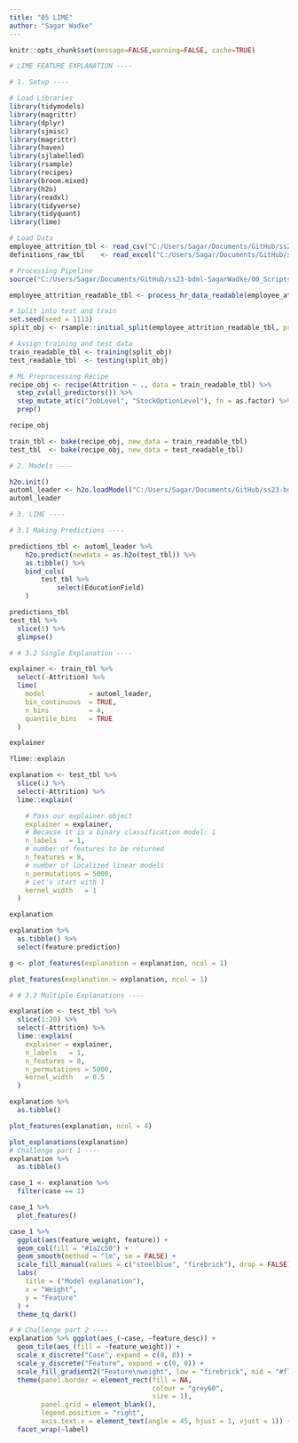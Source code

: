 ```yaml
---
title: "05 LIME"
author: "Sagar Wadke"
---
```


```r
knitr::opts_chunk$set(message=FALSE,warning=FALSE, cache=TRUE)
```

```r
# LIME FEATURE EXPLANATION ----

# 1. Setup ----

# Load Libraries 
library(tidymodels)
library(magrittr)
library(dplyr)
library(sjmisc)
library(magrittr)
library(haven)
library(sjlabelled)
library(rsample)
library(recipes)
library(broom.mixed)
library(h2o)
library(readxl)
library(tidyverse)
library(tidyquant)
library(lime)

```

```r

# Load Data
employee_attrition_tbl <- read_csv("C:/Users/Sagar/Documents/GitHub/ss23-bdml-SagarWadke/raw_data/datasets-1067-1925-WA_Fn-UseC_-HR-Employee-Attrition.csv")
definitions_raw_tbl    <- read_excel("C:/Users/Sagar/Documents/GitHub/ss23-bdml-SagarWadke/raw_data/data_definitions.xlsx", sheet = 1, col_names = FALSE)

# Processing Pipeline
source("C:/Users/Sagar/Documents/GitHub/ss23-bdml-SagarWadke/00_Scripts/data_processing_pipeline.R")

employee_attrition_readable_tbl <- process_hr_data_readable(employee_attrition_tbl, definitions_raw_tbl)

# Split into test and train
set.seed(seed = 1113)
split_obj <- rsample::initial_split(employee_attrition_readable_tbl, prop = 0.85)

# Assign training and test data
train_readable_tbl <- training(split_obj)
test_readable_tbl  <- testing(split_obj)

# ML Preprocessing Recipe 
recipe_obj <- recipe(Attrition ~ ., data = train_readable_tbl) %>%
  step_zv(all_predictors()) %>%
  step_mutate_at(c("JobLevel", "StockOptionLevel"), fn = as.factor) %>% 
  prep()

recipe_obj

train_tbl <- bake(recipe_obj, new_data = train_readable_tbl)
test_tbl  <- bake(recipe_obj, new_data = test_readable_tbl)

```

```r


# 2. Models ----

h2o.init()
automl_leader <- h2o.loadModel("C:/Users/Sagar/Documents/GitHub/ss23-bdml-SagarWadke/h20_models/StackedEnsemble_BestOfFamily_4_AutoML_1_20230614_122017")
automl_leader


```

```r

# 3. LIME ----

# 3.1 Making Predictions ----

predictions_tbl <- automl_leader %>%
    h2o.predict(newdata = as.h2o(test_tbl)) %>%
    as.tibble() %>%
    bind_cols(
        test_tbl %>%
            select(EducationField)
    )

predictions_tbl
test_tbl %>%
  slice(1) %>%
  glimpse()

# # 3.2 Single Explanation ----

explainer <- train_tbl %>%
  select(-Attrition) %>%
  lime(
    model           = automl_leader,
    bin_continuous  = TRUE,
    n_bins          = 4,
    quantile_bins   = TRUE
  )

explainer

?lime::explain

explanation <- test_tbl %>%
  slice(1) %>%
  select(-Attrition) %>%
  lime::explain(

    # Pass our explainer object
    explainer = explainer,
    # Because it is a binary classification model: 1
    n_labels   = 1,
    # number of features to be returned
    n_features = 8,
    # number of localized linear models
    n_permutations = 5000,
    # Let's start with 1
    kernel_width   = 1
  )

explanation

explanation %>%
  as.tibble() %>%
  select(feature:prediction)

g <- plot_features(explanation = explanation, ncol = 1)

plot_features(explanation = explanation, ncol = 1)

# # 3.3 Multiple Explanations ----

explanation <- test_tbl %>%
  slice(1:20) %>%
  select(-Attrition) %>%
  lime::explain(
    explainer = explainer,
    n_labels   = 1,
    n_features = 8,
    n_permutations = 5000,
    kernel_width   = 0.5
  )

explanation %>%
  as.tibble()

plot_features(explanation, ncol = 4)

plot_explanations(explanation)
# Challenge part 1 ----
explanation %>%
  as.tibble()

case_1 <- explanation %>%
  filter(case == 1)

case_1 %>%
  plot_features()

case_1 %>%
  ggplot(aes(feature_weight, feature)) +
  geom_col(fill = "#1a2c50") +
  geom_smooth(method = "lm", se = FALSE) +
  scale_fill_manual(values = c("steelblue", "firebrick"), drop = FALSE) +
  labs(
    title = ("Model explanation"),
    x = "Weight",
    y = "Feature"
  ) +
  theme_tq_dark()

# # Challenge part 2 ----
explanation %>% ggplot(aes_(~case, ~feature_desc)) +
  geom_tile(aes_(fill = ~feature_weight)) +
  scale_x_discrete("Case", expand = c(0, 0)) +
  scale_y_discrete("Feature", expand = c(0, 0)) +
  scale_fill_gradient2("Feature\nweight", low = "firebrick", mid = "#f7f7f7", high = "steelblue") +
  theme(panel.border = element_rect(fill = NA,
                                    colour = "grey60",
                                    size = 1),
        panel.grid = element_blank(),
        legend.position = "right",
        axis.text.x = element_text(angle = 45, hjust = 1, vjust = 1)) +
  facet_wrap(~label)

```